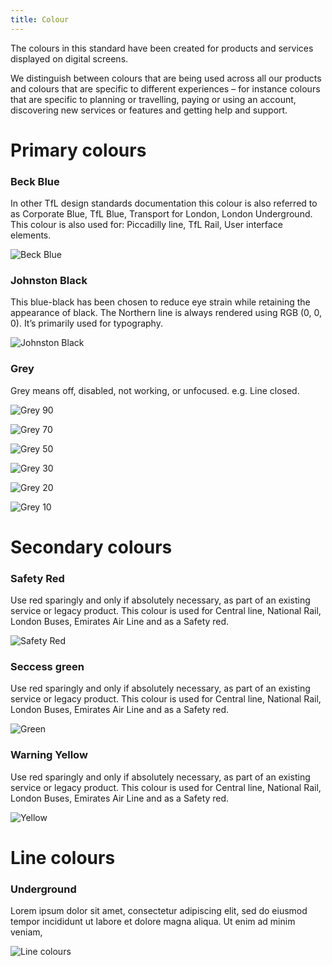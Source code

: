 ```yaml
---
title: Colour
---
```


<PageDescription>

The colours in this standard have been created for products and
services displayed on digital screens.

We distinguish between colours that are being used across all our products and colours that are specific to different experiences – for instance colours that are specific to planning or travelling, paying or using an account, discovering new services or features and getting help and support.

</PageDescription>

# Primary colours

### Beck Blue

In other TfL design standards documentation this colour is also referred to as Corporate Blue,
TfL Blue, Transport for London, London Underground. This colour is also used for: Piccadilly line, TfL Rail, User interface elements.

<Row className="image-card-group">
  <Column colMd={12} colLg={12} noGutterSm>
    <ImageCard
      title="Beck Blue"
      subTitle="HEX - #0019AB"
      aspectRatio="2:1"
      >

![Beck Blue](/images/BeckBlue.png)

  </ImageCard>
  </Column>
</Row>

### Johnston Black

This blue-black has been chosen to reduce eye strain while retaining the appearance of black.
The Northern line is always rendered using RGB (0, 0, 0). It’s primarily used for typography.

<Row className="image-card-group">
  <Column colMd={12} colLg={12} noGutterSm>
    <ImageCard
      title="Johnston Black"
      subTitle="HEX - #03071C"
      aspectRatio="2:1"
      >

![Johnston Black](/images/JohnstonBlack.png)
  
  </ImageCard>
  </Column>
</Row>

<!-- ### Black and white

Primarily used for mapping pictograms, UI icons and the Northern Line. We build from white in nearly all digital experiences.

![Black and white](/images/BeckBlue.png) -->

### Grey

Grey means off, disabled, not working, or unfocused. e.g. Line closed.

<Row className="image-card-group">
  <Column colMd={12} colLg={12} noGutterSm>
    <ImageCard
      title="Grey 90"
      subTitle="HEX - #03071C"
      aspectRatio="2:1"
      >

![Grey 90](/images/Grey90.png)

  </ImageCard>
  </Column>
   <Column colMd={4} colLg={2} noGutterSm>
    <ImageCard
      title="Grey 70"
      subTitle="HEX - #03071C"
      aspectRatio="4:3"
      >

![Grey 70](/images/Grey70.png)

  </ImageCard>
  </Column>
     <Column colMd={4} colLg={2} noGutterSm>
    <ImageCard
      title="Grey 50"
      subTitle="HEX - #03071C"
      aspectRatio="4:3"
      titleColor="dark"
      subTitleColor="dark"
      >

![Grey 50](/images/Grey50.png)

  </ImageCard>
  </Column>
     <Column colMd={4} colLg={2} noGutterSm>
    <ImageCard
      title="Grey 30"
      subTitle="HEX - #03071C"
      aspectRatio="4:3"
      titleColor="dark"
      subTitleColor="dark"
      >

![Grey 30](/images/Grey30.png)

  </ImageCard>
  </Column>
  <Column colMd={4} colLg={2} noGutterSm>
    <ImageCard
      title="Grey 20"
      subTitle="HEX - #03071C"
      aspectRatio="4:3"
      titleColor="dark"
      subTitleColor="dark"
      >

![Grey 20](/images/Grey20.png)

  </ImageCard>
  </Column>
  <Column colMd={4} colLg={2} noGutterSm>
    <ImageCard
      title="Grey 10"
      subTitle="HEX - #03071C"
      aspectRatio="4:3"      
      titleColor="dark"
      subTitleColor="dark"
      >

![Grey 10](/images/Grey10.png)

  </ImageCard>
  </Column>

</Row>


# Secondary colours

### Safety Red

Use red sparingly and only if absolutely necessary, as part of an existing service or legacy product. This colour is used for Central line, National Rail, London Buses, Emirates Air Line and as a
Safety red.

![Safety Red](/images/Red.png)

### Seccess green

Use red sparingly and only if absolutely necessary, as part of an existing service or legacy product. This colour is used for Central line, National Rail, London Buses, Emirates Air Line and as a
Safety red.

![Green](/images/Green.png)

### Warning Yellow

Use red sparingly and only if absolutely necessary, as part of an existing service or legacy product. This colour is used for Central line, National Rail, London Buses, Emirates Air Line and as a
Safety red.

![Yellow](/images/Yellow.png)

# Line colours

### Underground

Lorem ipsum dolor sit amet, consectetur adipiscing elit, sed do eiusmod tempor incididunt ut
labore et dolore magna aliqua. Ut enim ad minim veniam,

![Line colours](/images/Lines.png)
